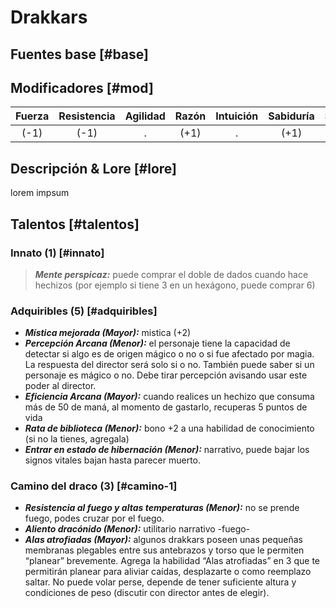 
# Drakkars

## Fuentes base [#base]

<VMS v="50" m="140" a="60" />

## Modificadores [#mod]

| Fuerza | Resistencia | Agilidad | Razón | Intuición | Sabiduría | Social | Percepción | Voluntad |
| :----: | :---------: | :------: | :---: | :-------: | :-------: | :----: | :--------: | :------: |
|  (-1)  |    (-1)     |    .     | (+1)  |     .     |   (+1)    |   .    |     .      |   (+1)   |

<Bleed>
  <Screenshot src={placeholderImage} alt="placeholder" full />
</Bleed>

## Descripción & Lore [#lore]

lorem impsum

## Talentos [#talentos]

### Innato (1) [#innato]

> _**Mente perspicaz:**_ puede comprar el doble de dados cuando hace hechizos (por ejemplo si tiene 3 en un hexágono, puede comprar 6)

### Adquiribles (5) [#adquiribles]

- _**Mística mejorada (Mayor):**_ mistica (+2)
- _**Percepción Arcana (Menor):**_ el personaje tiene la capacidad de detectar si algo es de origen mágico o no o si fue afectado por magia. La respuesta del director será solo si o no. También puede saber si un personaje es mágico o no. Debe tirar percepción avisando usar este poder al director.
- _**Eficiencia Arcana (Mayor):**_ cuando realices un hechizo que consuma más de 50 de maná, al momento de gastarlo, recuperas 5 puntos de vida
- _**Rata de biblioteca (Menor):**_ bono +2 a una habilidad de conocimiento (si no la tienes, agregala)
- _**Entrar en estado de hibernación (Menor):**_ narrativo, puede bajar los signos vitales bajan hasta parecer muerto.

### Camino del draco (3) [#camino-1]

- _**Resistencia al fuego y altas temperaturas (Menor):**_ no se prende fuego, podes cruzar por el fuego.
- _**Aliento dracónido (Menor):**_ utilitario narrativo -fuego-
- _**Alas atrofiadas (Mayor):**_ algunos drakkars poseen unas pequeñas membranas plegables entre sus antebrazos y torso que le permiten “planear” brevemente. Agrega la habilidad “Alas atrofiadas” en 3 que te permitirán planear para aliviar caídas, desplazarte o como reemplazo saltar. No puede volar perse, depende de tener suficiente altura y condiciones de peso (discutir con director antes de elegir).
